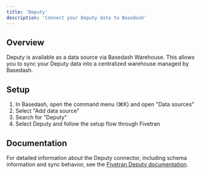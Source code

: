 ```yaml
---
title: 'Deputy'
description: 'Connect your Deputy data to Basedash'
---
```


## Overview

Deputy is available as a data source via Basedash Warehouse. This allows you to sync your Deputy data into a centralized warehouse managed by Basedash.

## Setup

1. In Basedash, open the command menu (⌘K) and open "Data sources"
2. Select "Add data source"
3. Search for "Deputy"
4. Select Deputy and follow the setup flow through Fivetran

## Documentation

For detailed information about the Deputy connector, including schema information and sync behavior, see the [Fivetran Deputy documentation](https://fivetran.com/docs/connectors/applications/deputy).
